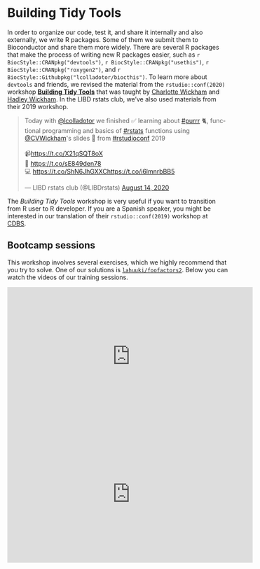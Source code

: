 # Building Tidy Tools

In order to organize our code, test it, and share it internally and also externally, we write R packages. Some of them we submit them to Bioconductor and share them more widely. There are several R packages that make the process of writing new R packages easier, such as `r BiocStyle::CRANpkg("devtools")`, `r BiocStyle::CRANpkg("usethis")`, `r BiocStyle::CRANpkg("roxygen2")`, and `r BiocStyle::Githubpkg("lcolladotor/biocthis")`. To learn more about `devtools` and friends, we revised the material from the `rstudio::conf(2020)` workshop [**Building Tidy Tools**](https://github.com/rstudio-conf-2020/build-tidy-tools) that was taught by [Charlotte Wickham](https://bsky.app/profile/cwick.co.nz) and [Hadley Wickham](https://bsky.app/profile/hadleywickham.bsky.social). In the LIBD rstats club, we've also used materials from their 2019 workshop.

<blockquote class="twitter-tweet"><p lang="en" dir="ltr">Today with <a href="https://twitter.com/lcolladotor?ref_src=twsrc%5Etfw">@lcolladotor</a> we finished ✅ learning about <a href="https://twitter.com/hashtag/purrr?src=hash&amp;ref_src=twsrc%5Etfw">#purrr</a> 🐈, functional programming and basics of <a href="https://twitter.com/hashtag/rstats?src=hash&amp;ref_src=twsrc%5Etfw">#rstats</a> functions using <a href="https://twitter.com/CVWickham?ref_src=twsrc%5Etfw">@CVWickham</a>&#39;s slides 🤩 from <a href="https://twitter.com/hashtag/rstudioconf?src=hash&amp;ref_src=twsrc%5Etfw">#rstudioconf</a> 2019<br><br>📹<a href="https://t.co/X21qSQT8oX">https://t.co/X21qSQT8oX</a><br>📔 <a href="https://t.co/sE849den78">https://t.co/sE849den78</a><br>💻 <a href="https://t.co/ShN6JhGXXC">https://t.co/ShN6JhGXXC</a><a href="https://t.co/i6lmnrbBB5">https://t.co/i6lmnrbBB5</a></p>&mdash; LIBD rstats club (@LIBDrstats) <a href="https://twitter.com/LIBDrstats/status/1294355117916000258?ref_src=twsrc%5Etfw">August 14, 2020</a></blockquote> <script async src="https://platform.twitter.com/widgets.js" charset="utf-8"></script>

The _Building Tidy Tools_ workshop is very useful if you want to transition from R user to R developer. If you are a Spanish speaker, you might be interested in our translation of their `rstudio::conf(2019)` workshop at [CDBS](https://github.com/ComunidadBioInfo/cdsb2019).

## Bootcamp sessions

This workshop involves several exercises, which we highly recommend that you try to solve. One of our solutions is [`lahuuki/foofactors2`](https://github.com/lahuuki/foofactors2). Below you can watch the videos of our training sessions.

<iframe width="560" height="315" src="https://www.youtube.com/embed/F0i0E1L4-6k" frameborder="0" allow="accelerometer; autoplay; clipboard-write; encrypted-media; gyroscope; picture-in-picture" allowfullscreen></iframe>

<iframe width="560" height="315" src="https://www.youtube.com/embed/yqyVovQYmxo" frameborder="0" allow="accelerometer; autoplay; clipboard-write; encrypted-media; gyroscope; picture-in-picture" allowfullscreen></iframe>
